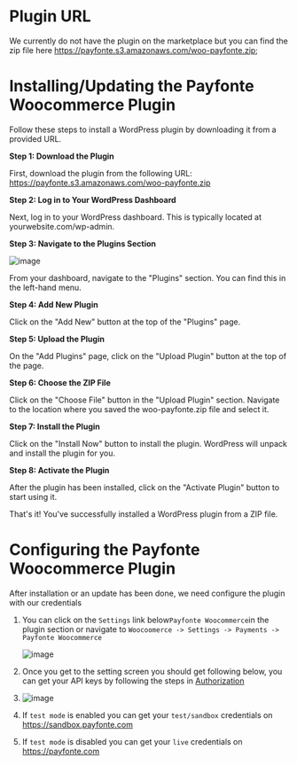# Plugin URL

We currently do not have the plugin on the marketplace but you can find the zip file here https://payfonte.s3.amazonaws.com/woo-payfonte.zip;

# Installing/Updating the Payfonte Woocommerce Plugin

Follow these steps to install a WordPress plugin by downloading it from a provided URL.

**Step 1: Download the Plugin**

First, download the plugin from the following URL: https://payfonte.s3.amazonaws.com/woo-payfonte.zip

**Step 2: Log in to Your WordPress Dashboard**

Next, log in to your WordPress dashboard. This is typically located at yourwebsite.com/wp-admin.

**Step 3: Navigate to the Plugins Section**

![image](https://files.readme.io/d9fbf02-image.png)

From your dashboard, navigate to the "Plugins" section. You can find this in the left-hand menu.

**Step 4: Add New Plugin**

Click on the "Add New" button at the top of the "Plugins" page.

**Step 5: Upload the Plugin**

On the "Add Plugins" page, click on the "Upload Plugin" button at the top of the page.

**Step 6: Choose the ZIP File**

Click on the "Choose File" button in the "Upload Plugin" section. Navigate to the location where you saved the woo-payfonte.zip file and select it.

**Step 7: Install the Plugin**

Click on the "Install Now" button to install the plugin. WordPress will unpack and install the plugin for you.

**Step 8: Activate the Plugin**

After the plugin has been installed, click on the "Activate Plugin" button to start using it.

That's it! You've successfully installed a WordPress plugin from a ZIP file.

# Configuring the Payfonte Woocommerce Plugin

After installation or an update has been done, we need configure the plugin with our credentials

1. You can click on the `Settings` link below`Payfonte Woocommerce`in the plugin section or navigate to `Woocoomerce -> Settings -> Payments -> Payfonte Woocommerce`

   ![image](https://files.readme.io/1a5de8e-image.png)
2. Once you get to the setting screen you should get following below, you can get your API keys by following the steps in [Authorization](/guides/introductions/authorization.md)
3.
   ![image](https://files.readme.io/e39a392-image.png)
4. If `test mode` is enabled you can get your `test/sandbox` credentials on https://sandbox.payfonte.com
5. If `test mode` is disabled you can get your `live` credentials on https://payfonte.com
